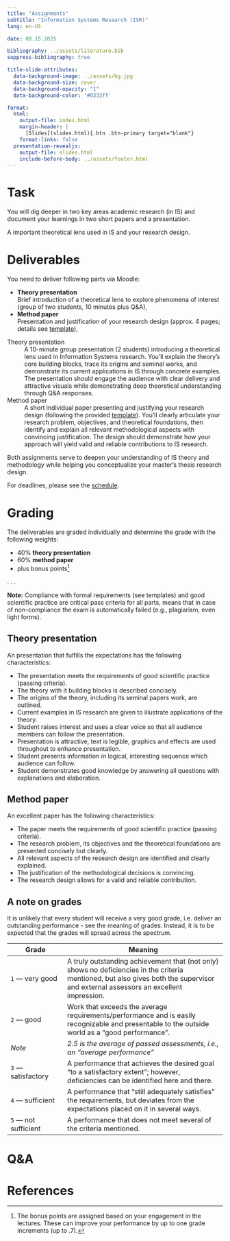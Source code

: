 ```yaml
---
title: "Assignments"  
subtitle: "Information Systems Research (ISR)"
lang: en-US

date: 08.15.2025

bibliography: ../assets/literature.bib
suppress-bibliography: true

title-slide-attributes:
  data-background-image: ../assets/bg.jpg
  data-background-size: cover
  data-background-opacity: "1"
  data-background-color: '#0333ff'

format: 
  html:
    output-file: index.html
    margin-header: | 
      [Slides](slides.html){.btn .btn-primary target="blank"}
    format-links: false   
  presentation-revealjs:
    output-file: slides.html 
    include-before-body: ../assets/footer.html  
---
```



# Task

You will dig deeper in two key areas academic research (in IS) and document your learnings in two short papers and a presentation.

:::html-hidden
:::large
[A important theoretical lens used in IS]{.fragment .fade-in-then-semi-out}
[and your research design.]{.fragment .fade-in-then-semi-out}
:::
:::

# Deliverables

You need to deliver following parts via Moodle:

:::html-hidden
:::incremental
- __Theory presentation__\
  Brief introduction of a theoretical lens to explore phenomena of interest (group of two students, 10 minutes plus Q&A),
- __Method paper__\
  Presentation and justification of your research design (approx. 4 pages; details see [template](assets/ISR_Method-Paper_Template.docx)),
:::
:::

:::notes

Theory presentation
: A 10-minute group presentation (2 students) introducing a theoretical lens used in Information Systems research. You'll explain the theory's core building blocks, trace its origins and seminal works, and demonstrate its current applications in IS through concrete examples. The presentation should engage the audience with clear delivery and attractive visuals while demonstrating deep theoretical understanding through Q&A responses.

Method paper
: A short individual paper presenting and justifying your research design (following the provided [template](assets/ISR_Method-Paper_Template.docx)). You'll clearly articulate your research problem, objectives, and theoretical foundations, then identify and explain all relevant methodological aspects with convincing justification. The design should demonstrate how your approach will yield valid and reliable contributions to IS research.
:::

:::fragment
Both assignments serve to deepen your understanding of IS theory and methodology while helping you conceptualize your master's thesis research design.
:::

:::fragment
For deadlines, please see the [schedule](../admin/#schedule).
:::

# Grading

The deliverables are graded individually and determine the grade with the following weights:

:::medium
:::{.incremental}
- 40% __theory presentation__
- 60% __method paper__ 
- plus bonus points[^bonus]
:::
:::

. . .

__Note:__ Compliance with formal requirements (see templates) and good scientific practice are critical pass criteria for all parts, means that in case of non-compliance the exam is automatically failed (e.g., plagiarism, even light forms).

[^bonus]: The bonus points are assigned based on your engagement in the lectures. These can improve your performance by up to one grade increments (up to .7).

## Theory presentation

An presentation that fulfills the expectations has the following characteristics:

:::incremental
- The presentation meets the requirements of good scientific practice (passing criteria).
- The theory with it building blocks is described concisely.
- The origins of the theory, including its seminal papers work, are outlined.
- Current examples in IS research are given to illustrate applications of the theory.
- Student raises interest and uses a clear voice so that all audience members can follow the presentation.
- Presentation is attractive, text is legible, graphics and effects are used throughout to enhance presentation.
- Student presents information in logical, interesting sequence which audience can follow.
- Student demonstrates good knowledge by answering all questions with explanations and elaboration.
:::

## Method paper

An excellent paper has the following characteristics:

:::incremental
- The paper meets the requirements of good scientific practice (passing criteria).
- The research problem, its objectives and the theoretical foundations are presented concisely but clearly.
- All relevant aspects of the research design are identified and clearly explained.
- The justification of the methodological decisions is convincing.
- The research design allows for a valid and reliable contribution.
:::

## A note on grades

:::notes
It is unlikely that every student will receive a very good grade, i.e. deliver an outstanding performance - see the meaning of grades.  Instead, it is to be expected that the grades will spread across the spectrum. 
:::

| Grade                    | Meaning
| ------------------------ | -------------------------------------------------------------------- |
| `1` — very   good            | [A   truly outstanding achievement that (not only) shows no deficiencies in the criteria mentioned, but also gives both the supervisor and external assessors an excellent   impression.]{.fragment} |
| `2` — good                   | [Work   that exceeds the average requirements/performance and is easily recognizable   and presentable to the outside world as a “good performance”.]{.fragment}                                              |
| *Note*                   | *2.5   is the average of passed assessments, i.e., an “average   performance”*                                                                                             |
| `3` — satisfactory           | [A   performance that achieves the desired goal "to a satisfactory   extent";       however, deficiencies can be identified here and there. ]{.fragment}                                                      |
| `4` — sufficient             | [A   performance that “still adequately satisfies” the requirements,       but deviates from the expectations placed on it in several ways.  ]{.fragment}                                                     |
| `5` — not   sufficient      | [A   performance that does not meet several of the criteria mentioned.]{.fragment}     

# Q&A {.html-hidden .unlisted .vertical-center  background-color="#0333ff" background-image="../assets/bg.jpg" .headline-only}

# References

::: {#refs}
:::